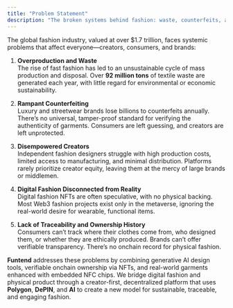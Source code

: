 ```yaml
---
title: "Problem Statement"
description: "The broken systems behind fashion: waste, counterfeits, and disconnected creators"
---
```


The global fashion industry, valued at over $1.7 trillion, faces systemic problems that affect everyone—creators, consumers, and brands:

1. **Overproduction and Waste** \
  The rise of fast fashion has led to an unsustainable cycle of mass production and disposal. Over **92 million tons** of textile waste are generated each year, with little regard for environmental or economic sustainability.

2. **Rampant Counterfeiting** \
  Luxury and streetwear brands lose billions to counterfeits annually. There’s no universal, tamper-proof standard for verifying the authenticity of garments. Consumers are left guessing, and creators are left unprotected.

3. **Disempowered Creators** \
  Independent fashion designers struggle with high production costs, limited access to manufacturing, and minimal distribution. Platforms rarely prioritize creator equity, leaving them at the mercy of large brands or middlemen.

4. **Digital Fashion Disconnected from Reality** \
  Digital fashion NFTs are often speculative, with no physical backing. Most Web3 fashion projects exist only in the metaverse, ignoring the real-world desire for wearable, functional items.

5. **Lack of Traceability and Ownership History** \
  Consumers can’t track where their clothes come from, who designed them, or whether they are ethically produced. Brands can’t offer verifiable transparency. There’s no onchain record for physical fashion.

**Funtend** addresses these problems by combining generative AI design tools, verifiable onchain ownership via NFTs, and real-world garments enhanced with embedded NFC chips. We bridge digital fashion and physical product through a creator-first, decentralized platform that uses **Polygon**, **DePIN**, and **AI** to create a new model for sustainable, traceable, and engaging fashion.
